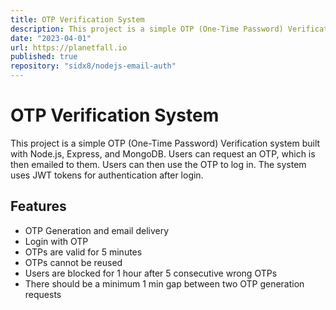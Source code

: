 ```yaml
---
title: OTP Verification System
description: This project is a simple OTP (One-Time Password) Verification system built with Node.js, Express, and MongoDB. Users can request an OTP, which is then emailed to them. Users can then use the OTP to log in. The system uses JWT tokens for authentication after login.
date: "2023-04-01"
url: https://planetfall.io
published: true
repository: "sidx8/nodejs-email-auth"
---
```


# OTP Verification System

This project is a simple OTP (One-Time Password) Verification system built with Node.js, Express, and MongoDB. Users can request an OTP, which is then emailed to them. Users can then use the OTP to log in. The system uses JWT tokens for authentication after login.

## Features

- OTP Generation and email delivery
- Login with OTP
- OTPs are valid for 5 minutes
- OTPs cannot be reused
- Users are blocked for 1 hour after 5 consecutive wrong OTPs
- There should be a minimum 1 min gap between two OTP generation requests
